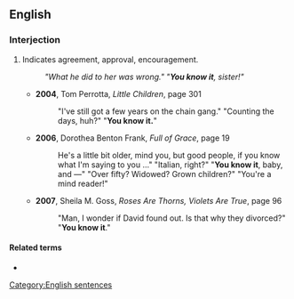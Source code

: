 ==English==

===Interjection===
{{en-interj}}

# {{lb|en|idiomatic}} Indicates agreement, approval, encouragement.
#: ''"What he did to her was wrong." "'''You know it''', sister!"''
#* '''2004''', Tom Perrotta, ''Little Children'', page 301
#*: "I've still got a few years on the chain gang." "Counting the days, huh?" "'''You know it.'''"
#* '''2006''', Dorothea Benton Frank, ''Full of Grace'', page 19
#*: He's a little bit older, mind you, but good people, if you know what I'm saying to you …" "Italian, right?" "'''You know it''', baby, and —" "Over fifty? Widowed? Grown children?" "You're a mind reader!"
#* '''2007''', Sheila M. Goss, ''Roses Are Thorns, Violets Are True'', page 96
#*: "Man, I wonder if David found out. Is that why they divorced?" "'''You know it'''."

====Related terms====
* {{l|en|you knows it}}

[[Category:English sentences]]